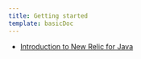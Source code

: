 ```yaml
---
title: Getting started
template: basicDoc
---
```


* [Introduction to New Relic for Java](/docs/agents/java-agent/getting-started/introduction-new-relic-java)
